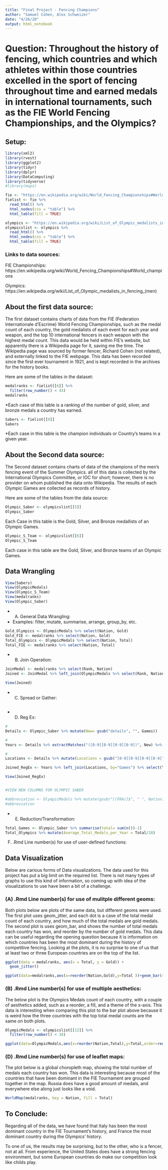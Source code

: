 ```yaml
---
title: "Final Project - Fencing Champions"
author: "Samuel Cohen, Alex Schweizer"
date: "4/26/20"
output: html_notebook
---
```


# Question: Throughout the history of fencing, which countries and which athletes within those countries excelled in the sport of fencing throughout time and earned medals in international tournaments, such as the FIE World Fencing Championships, and the Olympics?

## Setup:

```r
library(xml2)
library(rvest)
library(ggplot2)
library(tidyr)
library(dplyr)
library(DataComputing)
library(tidyverse)
#library(maps)
```

```r
fie <- "https://en.wikipedia.org/wiki/World_Fencing_Championships#World_champions"
fielist <- fie %>%
  read_html() %>%
  html_nodes(css = "table") %>%
  html_table(fill = TRUE)
```
```r
olympics <- "https://en.wikipedia.org/wiki/List_of_Olympic_medalists_in_fencing_(men)"
olympicslist <- olympics %>%
  read_html() %>%
  html_nodes(css = "table") %>%
  html_table(fill = TRUE)
```

### Links to data sources: 

FIE Championships:    https://en.wikipedia.org/wiki/World_Fencing_Championships#World_champions

Olympics:    https://en.wikipedia.org/wiki/List_of_Olympic_medalists_in_fencing_(men)

## About the first data source: 

The first dataset contains charts of data from the FIE (Federation Internationale d'Escrime) World Fencing Championships, such as the medal count of each country, the gold medalists of each event for each year and weapon, and the top 10 international fencers in each weapon with the highest medal count. This data would be held within FIE's website, but apparently there is a Wikipedia page for it, saving me the time. The Wikipedia page was sourced by former fencer, Richard Cohen (not related), and externally linked to the FIE webpage. This data has been recorded since the first ever tournament in 1921, and is kept recorded in the archives for the history books. 

Here are some of the tables in the dataset:

```r
medalranks <- fielist[[6]] %>%
  filter(row_number() < 43)
medalranks
```

*Each case of this table is a ranking of the number of gold, silver, and bronze medals a country has earned.

```r
Sabers <- fielist[[9]]
Sabers
```

*Each case in this table is the champion individuals or Country's teams in a given year.

## About the Second data source:

The Second dataset contains charts of data of the champions of the men's fencing event of the Summer Olympics. all of this data is collected by the International Olympics Committee, or IOC for short; however, there is no provider on whom published the data onto Wikipedia. The results of each Olympic Games are collected as records of history. 

Here are some of the tables from the data source:

```r
Olympic_Saber <- olympicslist[[5]]
Olympic_Saber
```

Each Case in this table is the Gold, Silver, and Bronze medallists of an Olympic Games.

```r
Olympic_S_Team <- olympicslist[[6]]
Olympic_S_Team
```

Each case in this table are the Gold, Silver, and Bronze teams of an Olympic Games.


## Data Wrangling 

```r
View(Sabers)
View(OlympicMedals)
View(Olympic_S_Team)
View(medalranks)
View(Olympic_Saber)
```


- (A) General Data Wrangling: 

- Examples: filter, mutate, summarise, arrange, group_by, etc.

```r
Gold_Olympics <- OlympicMedals %>% select(Nation, Gold) 
Gold_FIE <- medalranks %>% select(Nation, Gold) 
Total_Olympics <- OlympicMedals %>% select(Nation, Total)
Total_FIE <- medalranks %>% select(Nation, Total)

```


- (B) Join Operation: 


```r
JoinMedal <- medalranks %>% select(Rank, Nation)
Joined <- JoinMedal %>% left_join(OlympicMedals %>% select(Rank, Nation), by= "Rank") 

View(Joined)
```


- (C) Spread or Gather: 


```r

```


- (D) Reg Ex: 


```r
#
Details <- Olympic_Saber %>% mutate(New= gsub("details", "", Games))

#  
Years <- Details %>% extractMatches("([0-9][0-9][0-9][0-9])", New) %>% mutate(Years= match1) %>% select(Games, Years)

#
Locations <- Details %>% mutate(Locations = gsub("[0-9][0-9][0-9][0-9]", "", New))

Joined_RegEx <- Years %>% left_join(Locations, by="Games") %>% select(Years, Locations, Gold, Silver, Bronze)

View(Joined_RegEx)


#VIEW NEW COLUMNS FOR OLYMPIC SABER

#abbreviation <- OlympicMedals %>% mutate(gsub("[(FRA)]$", " ", Nation))
#abbreviation

```


- (E) Reduction/Transformation: 


```r
Total_Games <- Olympic_Saber %>% summarise(total= sum(n())-1)
Total_Olympics %>% mutate(Average_Total_Medals_per_Year = Total/28)
```

(F) .Rmd Line number(s) for use of user-defined functions:



## Data Visualization

Below are carious forms of Data visualizations. The data used for this project has put a big limit on the required list. There is not many types of graphs to use this kind of information, so coming up with idea of the visualizations to use have been a bit of a challenge.

### (A) .Rmd Line number(s) for use of mulitple different geoms:  

Both plots below are plots of the same data, but different geoms were used. The first plot uses geom_jitter, and each dot is a case of the total medal count of each country, and how much of the total medals are gold medals. The second plot is uses geom_bar, and shows the number of total medals each country has won, and reorder by the number of gold medals. This data can be useful regarding the opening question because it is information on which countries has been the most dominant during the history of competitive fencing. Looking at the plots, it is no surprise to one of us that at least two or three European countries are on the top of the list.

```r
ggplot(data = medalranks, aes(x = Total, y = Gold)) +
  geom_jitter()
```

```r
ggplot(data=medalranks,aes(x=reorder(Nation,Gold),y=Total ))+geom_bar(stat='identity',position='stack', width=.9) + theme(axis.text.x=element_text(angle=60,hjust=1)) 
```

### (B) .Rmd Line number(s) for use of multiple aesthetics: 

The below plot is the Olympics Medals count of each country, with a couple of aesthetics added, such as a reorder, a fill, and a theme of the x-axis. This data is interesting when comparing this plot to the bar plot above because it is weird how the three countries with the top total medal counts are the same on both plots. 

```r
OlympicMedals <- olympicslist[[12]] %>%
  filter(row_number() < 34)

ggplot(data=OlympicMedals,aes(x=reorder(Nation,Total),y=Total,order=reorder(Gold,Gold),fill=Gold))+geom_bar(stat='identity',position='stack', width=.9) + theme(axis.text.x=element_text(angle=60,hjust=1)) 
```

### (D) .Rmd Line number(s) for use of leaflet maps: 

The plot below is a global choropleth map, showing the total number of medals each country has won. This data is interesting because most of the countries that have been dominant in the FIE Tournament are grouped together in the map. Russia does have a good amount of medals, and everywhere else along just looks like a void.

```r
WorldMap(medalranks, key = Nation, fill = Total)
```


## To Conclude:

Regarding all of the data, we have found that Italy has been the most dominant country in the FIE Tournament's history, and France the most dominant country during the Olympics' history. 

To one of us, the results may be surprising, but to the other, who is a fencer, not at all. From experience, the United States does have a strong fencing environment, but some European countries do make our competition look like childs play. 






